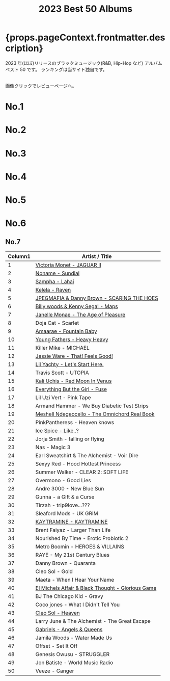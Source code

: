 ﻿---
title: 2023 Best 50 Albums
tabs: ["2023", "2022", "2021", "2020", "2019", "2018", "2017", "2016"]
description: 2023 Black Music Best 50 Albums by planet.ky
keywords: "2023, album best 50, CD best 50, black music, Hip-Hop, Rap, Soul, R&B"
---




<h1> {props.pageContext.frontmatter.description} </h1>

<PageDescription>

2023 年(ほぼ)リリースのブラックミュージック(R&B, Hip-Hop など) アルバム ベスト 50 です。
ランキングは当サイト独自です。

<br />
画像クリックでレビューページへ。

</PageDescription>

<Row>
  <Column colMd={2} colLg={3} noGutterMdLeft>
    <h1>No.1</h1>
    <Review1 />
  </Column>
  <Column colMd={2} colLg={3} noGutterMdLeft>
    <h1>No.2</h1>
    <Review2 />
  </Column>
  <Column colMd={2} colLg={3} noGutterMdLeft>
    <h1>No.3</h1>
    <Review3 />
  </Column>
</Row>

<Row>
  <Column colMd={2} colLg={3} noGutterMdLeft>
    <h1>No.4</h1>
    <Review4 />
  </Column>
  <Column colMd={2} colLg={3} noGutterMdLeft>
    <h1>No.5</h1>
    <Review5 />
  </Column>
  <Column colMd={2} colLg={3} noGutterMdLeft>
    <h1>No.6</h1>
    <Review6 />
  </Column>
</Row>

<Row>
  <Column colMd={2} colLg={2} noGutterMdLeft>
    <h2>No.7</h2>
    <Review7 />
  </Column>
</Row>

| Column1 | Artist / Title                                                                              |
| ------- | ------------------------------------------------------------------------------------------- |
| 1       | [Victoria Monet - JAGUAR II](/review/victoriamonet2L/)                                      |
| 2       | [Noname - Sundial](/review/noname3L/)                                                       |
| 3       | [Sampha - Lahai](/review/sampha2L/)                                                         |
| 4       | [Kelela - Raven](/review/kelela3L/)                                                         |
| 5       | [JPEGMAFIA & Danny Brown - SCARING THE HOES](/review/jpegmafia_dannybrown1L/)               |
| 6       | [Billy woods & Kenny Segal - Maps](/review/billywoodskennysegal1L/)                         |
| 7       | [Janelle Monae - The Age of Pleasure](/review/janellemonae4L/)                              |
| 8       | Doja Cat - Scarlet                                                                          |
| 9       | [Amaarae - Fountain Baby](/review/amaarae1L/)                                               |
| 10      | [Young Fathers - Heavy Heavy](/review/youngfathers3L/)                                      |
| 11      | Killer Mike - MICHAEL                                                                       |
| 12      | [Jessie Ware - That! Feels Good!](/review/jessieware5L/)                                    |
| 13      | [Lil Yachty - Let's Start Here.](/review/lilyachty2L/)                                      |
| 14      | Travis Scott - UTOPIA                                                                       |
| 15      | [Kali Uchis - Red Moon In Venus](/review/kaliuchis2L/)                                      |
| 16      | [Everything But the Girl - Fuse](/review/everythingbutthegirl1L/)                           |
| 17      | Lil Uzi Vert - Pink Tape                                                                    |
| 18      | Armand Hammer - We Buy Diabetic Test Strips                                                 |
| 19      | [Meshell Ndegeocello - The Omnichord Real Book](/review/ndegeocello5L/)                     |
| 20      | PinkPantheress - Heaven knows                                                               |
| 21      | [Ice Spice - Like..?](/review/icespice1L/)                                                  |
| 22      | Jorja Smith - falling or flying                                                             |
| 23      | Nas - Magic 3                                                                               |
| 24      | Earl Sweatshirt & The Alchemist - Voir Dire                                                 |
| 25      | Sexyy Red - Hood Hottest Princess                                                           |
| 26      | Summer Walker - CLEAR 2: SOFT LIFE                                                          |
| 27      | Overmono - Good Lies                                                                        |
| 28      | Andre 3000 - New Blue Sun                                                                   |
| 29      | Gunna - a Gift & a Curse                                                                    |
| 30      | Tirzah - trip9love...???                                                                    |
| 31      | Sleaford Mods - UK GRIM                                                                     |
| 32      | [KAYTRAMINE - KAYTRAMINE](/review/kaytramine1L/)                                            |
| 33      | Brent Faiyaz - Larger Than Life                                                             |
| 34      | Nourished By Time - Erotic Probiotic 2                                                      |
| 35      | Metro Boomin - HEROES & VILLAINS                                                            |
| 36      | RAYE - My 21st Century Blues                                                                |
| 37      | Danny Brown - Quaranta                                                                      |
| 38      | Cleo Sol - Gold                                                                             |
| 39      | Maeta - When I Hear Your Name                                                               |
| 40      | [El Michels Affair & Black Thought - Glorious Game](/review/elmichelsaffairblackthought1L/) |
| 41      | BJ The Chicago Kid - Gravy                                                                  |
| 42      | Coco jones - What I Didn't Tell You                                                         |
| 43      | [Cleo Sol - Heaven](/review/cleosol2L/)                                                     |
| 44      | Larry June & The Alchemist - The Great Escape                                               |
| 45      | [Gabriels - Angels & Queens](/review/gabriels1L/)                                           |
| 46      | Jamila Woods - Water Made Us                                                                |
| 47      | Offset - Set It Off                                                                         |
| 48      | Genesis Owusu - STRUGGLER                                                                   |
| 49      | Jon Batiste - World Music Radio                                                             |
| 50      | Veeze - Ganger                                                                              |
